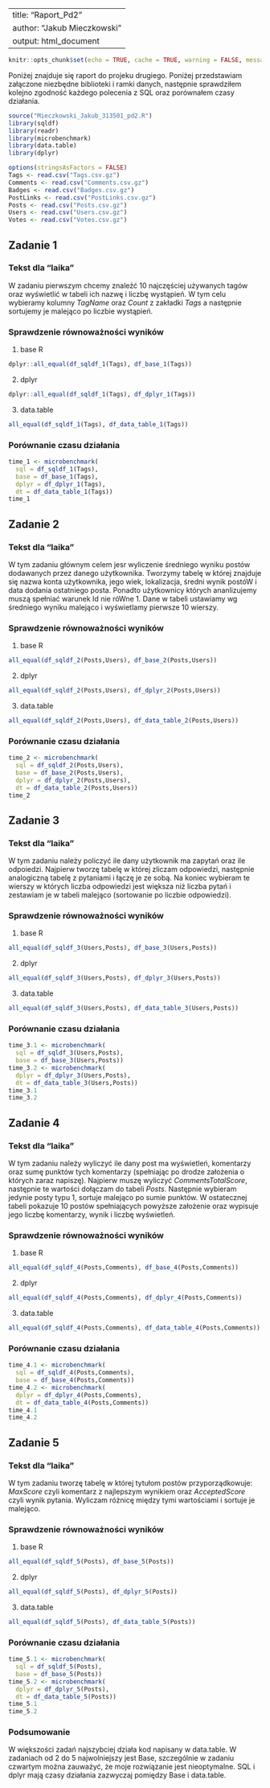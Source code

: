 
---
title: "Raport_Pd2"
author: "Jakub Mieczkowski"
output: html_document
---

```{R, setup, include=FALSE}
knitr::opts_chunk$set(echo = TRUE, cache = TRUE, warning = FALSE, message = FALSE)
```

Poniżej znajduje się raport do projeku drugiego. Poniżej przedstawiam załączone niezbędne biblioteki i ramki danych, następnie sprawdziłem kolejno zgodność każdego polecenia z SQL oraz porównałem czasy działania.

```{r data_import, warning=FALSE}
source("Mieczkowski_Jakub_313501_pd2.R")
library(sqldf)
library(readr)
library(microbenchmark)
library(data.table)
library(dplyr)

options(stringsAsFactors = FALSE)
Tags <- read.csv("Tags.csv.gz")
Comments <- read.csv("Comments.csv.gz")
Badges <- read.csv("Badges.csv.gz")
PostLinks <- read.csv("PostLinks.csv.gz")
Posts <- read.csv("Posts.csv.gz")
Users <- read.csv("Users.csv.gz")
Votes <- read.csv("Votes.csv.gz")
```

## Zadanie 1
### Tekst dla "laika"
W zadaniu pierwszym chcemy znaleźć 10 najczęściej używanych tagów oraz wyświetlić w tabeli ich nazwę i liczbę wystąpień. W tym celu wybieramy kolumny *TagName* oraz *Count* z zakładki *Tags* a następnie sortujemy je malejąco po liczbie wystąpień.

### Sprawdzenie równoważności wyników

1. base R
```{r all_equal_1.1, warning=FALSE}
dplyr::all_equal(df_sqldf_1(Tags), df_base_1(Tags))
```
2. dplyr
```{r all_equal_1.2, warning=FALSE}
dplyr::all_equal(df_sqldf_1(Tags), df_dplyr_1(Tags))
```
3. data.table
```{r all_equal_1.3, warning=FALSE}
all_equal(df_sqldf_1(Tags), df_data_table_1(Tags))
```


### Porównanie czasu działania

```{r microbenchmark_1, echo=FALSE}
time_1 <- microbenchmark(
  sql = df_sqldf_1(Tags),
  base = df_base_1(Tags),
  dplyr = df_dplyr_1(Tags),
  dt = df_data_table_1(Tags))
time_1
```  

  
## Zadanie 2
### Tekst dla "laika"
W tym zadaniu głównym celem jesr wyliczenie średniego wyniku postów dodawanych przez danego użytkownika. Tworzymy tabelę w której znajduje się nazwa konta użytkownika, jego wiek, lokalizacja, średni wynik postóW i data dodania ostatniego posta. Ponadto użytkownicy których ananlizujemy muszą spełniać warunek Id nie róWne 1. Dane w tabeli ustawiamy wg średniego wyniku malejąco i wyświetlamy pierwsze 10 wierszy.

### Sprawdzenie równoważności wyników

1. base R
```{r all_equal_2.1, warning=FALSE}
all_equal(df_sqldf_2(Posts,Users), df_base_2(Posts,Users))
```

2. dplyr
```{r all_equal_2.2, warning=FALSE}
all_equal(df_sqldf_2(Posts,Users), df_dplyr_2(Posts,Users))
```

3. data.table
```{r all_equal_2.3, warning=FALSE}
all_equal(df_sqldf_2(Posts,Users), df_data_table_2(Posts,Users))
```


### Porównanie czasu działania

```{r microbenchmark_2, echo=FALSE}
time_2 <- microbenchmark(
  sql = df_sqldf_2(Posts,Users),
  base = df_base_2(Posts,Users),
  dplyr = df_dplyr_2(Posts,Users),
  dt = df_data_table_2(Posts,Users))
time_2
```  


## Zadanie 3
### Tekst dla "laika"
W tym zadaniu należy policzyć ile dany użytkownik ma zapytań oraz ile odpoiedzi. Najpierw tworzę tabelę w której zliczam odpowiedzi, następnie analogiczną tabelę z pytaniami i łączę je ze sobą. Na koniec wybieram te wierszy w których liczba odpowiedzi jest większa niż liczba pytań i zestawiam je w tabeli malejąco (sortowanie po liczbie odpowiedzi).

### Sprawdzenie równoważności wyników

1. base R
```{r all_equal_3.1, warning=FALSE}
all_equal(df_sqldf_3(Users,Posts), df_base_3(Users,Posts))
```

2. dplyr
```{r all_equal_3.2, warning=FALSE}
all_equal(df_sqldf_3(Users,Posts), df_dplyr_3(Users,Posts))
```

3. data.table
```{r all_equal_3.3, warning=FALSE}
all_equal(df_sqldf_3(Users,Posts), df_data_table_3(Users,Posts))
```


### Porównanie czasu działania

```{r microbenchmark_3, echo=FALSE}
time_3.1 <- microbenchmark(
  sql = df_sqldf_3(Users,Posts),
  base = df_base_3(Users,Posts))
time_3.2 <- microbenchmark(
  dplyr = df_dplyr_3(Users,Posts),
  dt = df_data_table_3(Users,Posts))
time_3.1
time_3.2
```  


## Zadanie 4
### Tekst dla "laika"
W tym zadaniu należy wyliczyć ile dany post ma wyświetleń, komentarzy oraz sumę punktów tych komentarzy (spełniając po drodze założenia o których zaraz napiszę). Najpierw muszę wyliczyć *CommentsTotalScore*, następnie te wartości dołączam do tabeli *Posts*. Następnie wybieram jedynie posty typu 1, sortuje malejąco po sumie punktów. W ostatecznej tabeli pokazuje 10 postów spełniających powyższe założenie oraz wypisuje jego liczbę komentarzy, wynik i liczbę wyświetleń. 

### Sprawdzenie równoważności wyników

1. base R
```{r all_equal_4.1, warning=FALSE}
all_equal(df_sqldf_4(Posts,Comments), df_base_4(Posts,Comments))
```

2. dplyr
```{r all_equal_4.2, warning=FALSE}
all_equal(df_sqldf_4(Posts,Comments), df_dplyr_4(Posts,Comments))
```

3. data.table
```{r all_equal_4.3, warning=FALSE}
all_equal(df_sqldf_4(Posts,Comments), df_data_table_4(Posts,Comments))
```

### Porównanie czasu działania

```{r microbenchmark_4, echo=FALSE}
time_4.1 <- microbenchmark(
  sql = df_sqldf_4(Posts,Comments),
  base = df_base_4(Posts,Comments))
time_4.2 <- microbenchmark(
  dplyr = df_dplyr_4(Posts,Comments),
  dt = df_data_table_4(Posts,Comments))
time_4.1
time_4.2
```  


## Zadanie 5
### Tekst dla "laika"
W tym zadaniu tworzę tabelę w której tytułom postów przyporządkowuje: *MaxScore* czyli komentarz z najlepszym wynikiem oraz *AcceptedScore* czyli wynik pytania. Wyliczam różnicę między tymi wartościami i sortuje je malejąco.

### Sprawdzenie równoważności wyników

1. base R
```{r all_equal_5.1, warning=FALSE}
all_equal(df_sqldf_5(Posts), df_base_5(Posts))
```

2. dplyr
```{r all_equal_5.2, warning=FALSE}
all_equal(df_sqldf_5(Posts), df_dplyr_5(Posts))
```

3. data.table
```{r all_equal_5.3, warning=FALSE}
all_equal(df_sqldf_5(Posts), df_data_table_5(Posts))
```

### Porównanie czasu działania

```{r microbenchmark_5, echo=FALSE}
time_5.1 <- microbenchmark(
  sql = df_sqldf_5(Posts),
  base = df_base_5(Posts))
time_5.2 <- microbenchmark(
  dplyr = df_dplyr_5(Posts),
  dt = df_data_table_5(Posts))
time_5.1
time_5.2
``` 

### Podsumowanie
W większości zadań najszybciej działa kod napisany w data.table. W zadaniach od 2 do 5 najwolniejszy jest Base, szczególnie w zadaniu czwartym można zauważyć, że moje rozwiązanie jest nieoptymalne. SQL i dplyr mają czasy działania zazwyczaj pomiędzy Base i data.table. 














  
  